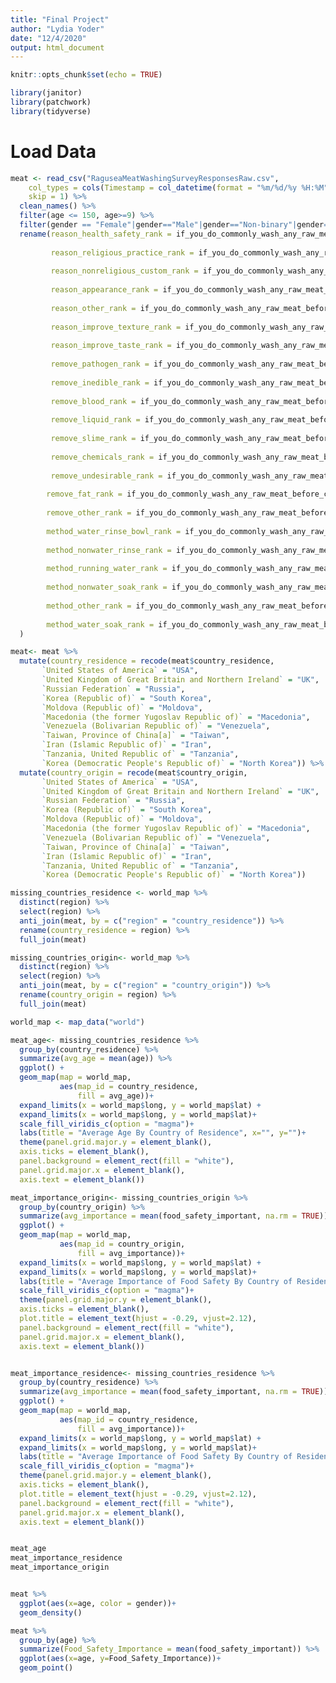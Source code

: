 ```yaml
---
title: "Final Project"
author: "Lydia Yoder"
date: "12/4/2020"
output: html_document
---
```


```r
knitr::opts_chunk$set(echo = TRUE)
```

```r
library(janitor)
library(patchwork)
library(tidyverse)
```


# Load Data
```r
meat <- read_csv("RaguseaMeatWashingSurveyResponsesRaw.csv", 
    col_types = cols(Timestamp = col_datetime(format = "%m/%d/%y %H:%M")), 
    skip = 1) %>% 
  clean_names() %>% 
  filter(age <= 150, age>=9) %>% 
  filter(gender == "Female"|gender=="Male"|gender=="Non-binary"|gender=="Prefer not to disclose") %>% 
  rename(reason_health_safety_rank = if_you_do_commonly_wash_any_raw_meat_before_cooking_please_rank_the_following_reasons_with_number_1_being_the_most_relevant_to_you_number_2_next_most_relevant_and_so_on_if_something_isn_t_relevant_leave_the_box_blank_you_may_only_choose_one_row_per_ranking_column_i_m_concerned_about_the_health_and_safety_of_the_meat,
         
         reason_religious_practice_rank = if_you_do_commonly_wash_any_raw_meat_before_cooking_please_rank_the_following_reasons_with_number_1_being_the_most_relevant_to_you_number_2_next_most_relevant_and_so_on_if_something_isn_t_relevant_leave_the_box_blank_you_may_only_choose_one_row_per_ranking_column_i_m_acting_in_accordance_with_a_religious_belief_or_practice,
         
         reason_nonreligious_custom_rank = if_you_do_commonly_wash_any_raw_meat_before_cooking_please_rank_the_following_reasons_with_number_1_being_the_most_relevant_to_you_number_2_next_most_relevant_and_so_on_if_something_isn_t_relevant_leave_the_box_blank_you_may_only_choose_one_row_per_ranking_column_i_m_following_a_non_religious_custom_or_tradition,
         
         reason_appearance_rank = if_you_do_commonly_wash_any_raw_meat_before_cooking_please_rank_the_following_reasons_with_number_1_being_the_most_relevant_to_you_number_2_next_most_relevant_and_so_on_if_something_isn_t_relevant_leave_the_box_blank_you_may_only_choose_one_row_per_ranking_column_i_m_trying_to_improve_the_appearance_of_the_meat,
        
         reason_other_rank = if_you_do_commonly_wash_any_raw_meat_before_cooking_please_rank_the_following_reasons_with_number_1_being_the_most_relevant_to_you_number_2_next_most_relevant_and_so_on_if_something_isn_t_relevant_leave_the_box_blank_you_may_only_choose_one_row_per_ranking_column_other,
         
         reason_improve_texture_rank = if_you_do_commonly_wash_any_raw_meat_before_cooking_please_rank_the_following_reasons_with_number_1_being_the_most_relevant_to_you_number_2_next_most_relevant_and_so_on_if_something_isn_t_relevant_leave_the_box_blank_you_may_only_choose_one_row_per_ranking_column_i_m_trying_to_improve_the_texture_of_the_meat,
         
         reason_improve_taste_rank = if_you_do_commonly_wash_any_raw_meat_before_cooking_please_rank_the_following_reasons_with_number_1_being_the_most_relevant_to_you_number_2_next_most_relevant_and_so_on_if_something_isn_t_relevant_leave_the_box_blank_you_may_only_choose_one_row_per_ranking_column_i_m_trying_to_improve_the_taste_or_smell_of_the_meat,
         
         remove_pathogen_rank = if_you_do_commonly_wash_any_raw_meat_before_cooking_what_are_you_trying_to_remove_rank_the_following_concerns_in_order_of_their_importance_to_you_with_number_1_being_the_most_important_number_2_the_next_most_important_and_so_on_if_something_isn_t_a_concern_to_you_leave_the_box_blank_you_may_only_choose_one_row_per_ranking_column_pathogens_bacteria_viruses_fungi_etc,
         
         remove_inedible_rank = if_you_do_commonly_wash_any_raw_meat_before_cooking_what_are_you_trying_to_remove_rank_the_following_concerns_in_order_of_their_importance_to_you_with_number_1_being_the_most_important_number_2_the_next_most_important_and_so_on_if_something_isn_t_a_concern_to_you_leave_the_box_blank_you_may_only_choose_one_row_per_ranking_column_inedible_debris_dirt_dust_bone_fragments_feathers_etc,
         
         remove_blood_rank = if_you_do_commonly_wash_any_raw_meat_before_cooking_what_are_you_trying_to_remove_rank_the_following_concerns_in_order_of_their_importance_to_you_with_number_1_being_the_most_important_number_2_the_next_most_important_and_so_on_if_something_isn_t_a_concern_to_you_leave_the_box_blank_you_may_only_choose_one_row_per_ranking_column_blood,
         
         remove_liquid_rank = if_you_do_commonly_wash_any_raw_meat_before_cooking_what_are_you_trying_to_remove_rank_the_following_concerns_in_order_of_their_importance_to_you_with_number_1_being_the_most_important_number_2_the_next_most_important_and_so_on_if_something_isn_t_a_concern_to_you_leave_the_box_blank_you_may_only_choose_one_row_per_ranking_column_meat_juice_the_pink_non_blood_liquid_that_comes_out_of_muscle_tissue,
         
         remove_slime_rank = if_you_do_commonly_wash_any_raw_meat_before_cooking_what_are_you_trying_to_remove_rank_the_following_concerns_in_order_of_their_importance_to_you_with_number_1_being_the_most_important_number_2_the_next_most_important_and_so_on_if_something_isn_t_a_concern_to_you_leave_the_box_blank_you_may_only_choose_one_row_per_ranking_column_slime,
         
         remove_chemicals_rank = if_you_do_commonly_wash_any_raw_meat_before_cooking_what_are_you_trying_to_remove_rank_the_following_concerns_in_order_of_their_importance_to_you_with_number_1_being_the_most_important_number_2_the_next_most_important_and_so_on_if_something_isn_t_a_concern_to_you_leave_the_box_blank_you_may_only_choose_one_row_per_ranking_column_artificial_chemicals_preservatives_pesticides_cleaning_solutions_etc,
         
         remove_undesirable_rank = if_you_do_commonly_wash_any_raw_meat_before_cooking_what_are_you_trying_to_remove_rank_the_following_concerns_in_order_of_their_importance_to_you_with_number_1_being_the_most_important_number_2_the_next_most_important_and_so_on_if_something_isn_t_a_concern_to_you_leave_the_box_blank_you_may_only_choose_one_row_per_ranking_column_undesirable_flavors_or_odors,
         
        remove_fat_rank = if_you_do_commonly_wash_any_raw_meat_before_cooking_what_are_you_trying_to_remove_rank_the_following_concerns_in_order_of_their_importance_to_you_with_number_1_being_the_most_important_number_2_the_next_most_important_and_so_on_if_something_isn_t_a_concern_to_you_leave_the_box_blank_you_may_only_choose_one_row_per_ranking_column_fat,
        
        remove_other_rank = if_you_do_commonly_wash_any_raw_meat_before_cooking_what_are_you_trying_to_remove_rank_the_following_concerns_in_order_of_their_importance_to_you_with_number_1_being_the_most_important_number_2_the_next_most_important_and_so_on_if_something_isn_t_a_concern_to_you_leave_the_box_blank_you_may_only_choose_one_row_per_ranking_column_other,
        
        method_water_rinse_bowl_rank = if_you_do_commonly_wash_any_raw_meat_before_cooking_please_rank_the_methods_you_use_with_number_1_being_the_method_you_use_most_often_number_2_next_most_often_and_so_on_if_you_don_t_use_the_method_at_all_leave_the_box_blank_you_may_only_choose_one_row_per_ranking_column_rinsing_in_a_bowl_or_basin_of_plain_water,
        
        method_nonwater_rinse_rank = if_you_do_commonly_wash_any_raw_meat_before_cooking_please_rank_the_methods_you_use_with_number_1_being_the_method_you_use_most_often_number_2_next_most_often_and_so_on_if_you_don_t_use_the_method_at_all_leave_the_box_blank_you_may_only_choose_one_row_per_ranking_column_rinsing_in_anything_other_than_plain_water_salt_brine_vinegar_citrus_etc,
        
        method_running_water_rank = if_you_do_commonly_wash_any_raw_meat_before_cooking_please_rank_the_methods_you_use_with_number_1_being_the_method_you_use_most_often_number_2_next_most_often_and_so_on_if_you_don_t_use_the_method_at_all_leave_the_box_blank_you_may_only_choose_one_row_per_ranking_column_rinsing_under_running_water,
        
        method_nonwater_soak_rank = if_you_do_commonly_wash_any_raw_meat_before_cooking_please_rank_the_methods_you_use_with_number_1_being_the_method_you_use_most_often_number_2_next_most_often_and_so_on_if_you_don_t_use_the_method_at_all_leave_the_box_blank_you_may_only_choose_one_row_per_ranking_column_soaking_awhile_in_anything_other_than_plain_water_salt_brine_vinegar_citrus_etc,
        
        method_other_rank = if_you_do_commonly_wash_any_raw_meat_before_cooking_please_rank_the_methods_you_use_with_number_1_being_the_method_you_use_most_often_number_2_next_most_often_and_so_on_if_you_don_t_use_the_method_at_all_leave_the_box_blank_you_may_only_choose_one_row_per_ranking_column_other,
        
        method_water_soak_rank = if_you_do_commonly_wash_any_raw_meat_before_cooking_please_rank_the_methods_you_use_with_number_1_being_the_method_you_use_most_often_number_2_next_most_often_and_so_on_if_you_don_t_use_the_method_at_all_leave_the_box_blank_you_may_only_choose_one_row_per_ranking_column_soaking_awhile_in_plain_water
  )
```
```r
meat<- meat %>% 
  mutate(country_residence = recode(meat$country_residence, 
       `United States of America` = "USA",
       `United Kingdom of Great Britain and Northern Ireland` = "UK",
       `Russian Federation` = "Russia",
       `Korea (Republic of)` = "South Korea",
       `Moldova (Republic of)` = "Moldova",
       `Macedonia (the former Yugoslav Republic of)` = "Macedonia",
       `Venezuela (Bolivarian Republic of)` = "Venezuela",
       `Taiwan, Province of China[a]` = "Taiwan",
       `Iran (Islamic Republic of)` = "Iran",
       `Tanzania, United Republic of` = "Tanzania",
       `Korea (Democratic People's Republic of)` = "North Korea")) %>% 
  mutate(country_origin = recode(meat$country_origin, 
       `United States of America` = "USA",
       `United Kingdom of Great Britain and Northern Ireland` = "UK",
       `Russian Federation` = "Russia",
       `Korea (Republic of)` = "South Korea",
       `Moldova (Republic of)` = "Moldova",
       `Macedonia (the former Yugoslav Republic of)` = "Macedonia",
       `Venezuela (Bolivarian Republic of)` = "Venezuela",
       `Taiwan, Province of China[a]` = "Taiwan",
       `Iran (Islamic Republic of)` = "Iran",
       `Tanzania, United Republic of` = "Tanzania",
       `Korea (Democratic People's Republic of)` = "North Korea"))
```

```r
missing_countries_residence <- world_map %>% 
  distinct(region) %>% 
  select(region) %>% 
  anti_join(meat, by = c("region" = "country_residence")) %>% 
  rename(country_residence = region) %>% 
  full_join(meat)

missing_countries_origin<- world_map %>% 
  distinct(region) %>% 
  select(region) %>% 
  anti_join(meat, by = c("region" = "country_origin")) %>% 
  rename(country_origin = region) %>% 
  full_join(meat)

```



```r
world_map <- map_data("world")

meat_age<- missing_countries_residence %>% 
  group_by(country_residence) %>% 
  summarize(avg_age = mean(age)) %>% 
  ggplot() +
  geom_map(map = world_map,
           aes(map_id = country_residence,
               fill = avg_age))+
  expand_limits(x = world_map$long, y = world_map$lat) + 
  expand_limits(x = world_map$long, y = world_map$lat)+
  scale_fill_viridis_c(option = "magma")+
  labs(title = "Average Age By Country of Residence", x="", y="")+
  theme(panel.grid.major.y = element_blank(),
  axis.ticks = element_blank(),
  panel.background = element_rect(fill = "white"),
  panel.grid.major.x = element_blank(),
  axis.text = element_blank())

meat_importance_origin<- missing_countries_origin %>% 
  group_by(country_origin) %>%
  summarize(avg_importance = mean(food_safety_important, na.rm = TRUE)) %>% 
  ggplot() +
  geom_map(map = world_map,
           aes(map_id = country_origin,
               fill = avg_importance))+
  expand_limits(x = world_map$long, y = world_map$lat) + 
  expand_limits(x = world_map$long, y = world_map$lat)+
  labs(title = "Average Importance of Food Safety By Country of Residence", x="", y="")+
  scale_fill_viridis_c(option = "magma")+
  theme(panel.grid.major.y = element_blank(),
  axis.ticks = element_blank(),
  plot.title = element_text(hjust = -0.29, vjust=2.12),
  panel.background = element_rect(fill = "white"),
  panel.grid.major.x = element_blank(),
  axis.text = element_blank())


meat_importance_residence<- missing_countries_residence %>% 
  group_by(country_residence) %>%
  summarize(avg_importance = mean(food_safety_important, na.rm = TRUE)) %>% 
  ggplot() +
  geom_map(map = world_map,
           aes(map_id = country_residence,
               fill = avg_importance))+
  expand_limits(x = world_map$long, y = world_map$lat) + 
  expand_limits(x = world_map$long, y = world_map$lat)+
  labs(title = "Average Importance of Food Safety By Country of Residence", x = "", y = "")+
  scale_fill_viridis_c(option = "magma")+
  theme(panel.grid.major.y = element_blank(),
  axis.ticks = element_blank(),
  plot.title = element_text(hjust = -0.29, vjust=2.12),
  panel.background = element_rect(fill = "white"),
  panel.grid.major.x = element_blank(),
  axis.text = element_blank())


meat_age
meat_importance_residence 
meat_importance_origin



```

```r
meat %>% 
  ggplot(aes(x=age, color = gender))+
  geom_density()

meat %>% 
  group_by(age) %>% 
  summarize(Food_Safety_Importance = mean(food_safety_important)) %>% 
  ggplot(aes(x=age, y=Food_Safety_Importance))+
  geom_point()
```



